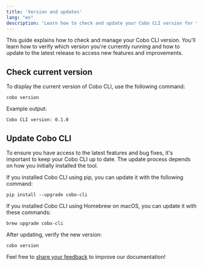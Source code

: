 ```yaml
---
title: 'Version and updates'
lang: "en"
description: 'Learn how to check and update your Cobo CLI version for the latest features and improvements.'
---
```


This guide explains how to check and manage your Cobo CLI version. You'll learn how to verify which version you're currently running and how to update to the latest release to access new features and improvements.

## Check current version

To display the current version of Cobo CLI, use the following command:

```shell
cobo version
```

Example output:

```shell
Cobo CLI version: 0.1.0
```

## Update Cobo CLI

To ensure you have access to the latest features and bug fixes, it's important to keep your Cobo CLI up to date. The update process depends on how you initially installed the tool. 

If you installed Cobo CLI using pip, you can update it with the following command:

```shell
pip install --upgrade cobo-cli
```


If you installed Cobo CLI using Homebrew on macOS, you can update it with these commands:

```shell
brew upgrade cobo-cli
```

After updating, verify the new version:

```shell
cobo version
```
<Tip>Feel free to [share your feedback](https://forms.zohopublic.com/cobo/form/DocumentFeedbackForm/formperma/QvLOhxJv1_JMsJ-1dleZ8Itb_7rzN-LtgvsDdxosoVI) to improve our documentation!</Tip>
